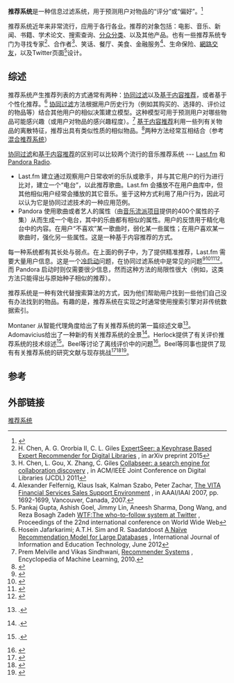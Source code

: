 {{擴充|time=2011-05-12T10:07:38+00:00}}
'''推荐系统'''是一种信息过滤系统，用于预测用户对物品的“评分”或“偏好”。<ref>{{cite news|url=http://www.time.com/time/magazine/article/0,9171,1992403,00.html|title=Facebook, Pandora Lead Rise of Recommendation Engines - TIME|date=27 May 2010|work=TIME.com|accessdate=1 June 2015|archive-date=2013-08-17|archive-url=https://web.archive.org/web/20130817075433/http://www.time.com/time/magazine/article/0,9171,1992403,00.html|dead-url=yes}}</ref>

推荐系统近年来非常流行，应用于各行各业。推荐的对象包括：电影、音乐、新闻、书籍、学术论文、搜索查询、[[分众分类法|分众分类]]、以及其他产品。也有一些推荐系统专门为寻找专家<ref name="expertseer">H. Chen, A. G. Ororbia II, C. L. Giles [http://arxiv.org/pdf/1511.02058.pdf ExpertSeer: a Keyphrase Based Expert Recommender for Digital Libraries] {{Wayback|url=http://arxiv.org/pdf/1511.02058.pdf |date=20191208062937 }}, in arXiv preprint 2015</ref>、合作者<ref name=collabseer>H. Chen, L. Gou, X. Zhang, C. Giles [http://citeseerx.ist.psu.edu/viewdoc/download?doi=10.1.1.302.8659&rep=rep1&type=pdf Collabseer: a search engine for collaboration discovery] {{Wayback|url=http://citeseerx.ist.psu.edu/viewdoc/download?doi=10.1.1.302.8659&rep=rep1&type=pdf |date=20151212170031 }}, in ACM/IEEE Joint Conference on Digital Libraries (JCDL) 2011</ref>、笑话、餐厅、美食、金融服务<ref name="financialrec">Alexander Felfernig, Klaus Isak, Kalman Szabo, Peter Zachar, [http://www.aaai.org/Papers/AAAI/2007/AAAI07-274.pdf The VITA Financial Services Sales Support Environment] {{Wayback|url=http://www.aaai.org/Papers/AAAI/2007/AAAI07-274.pdf |date=20210224124839 }}, in AAAI/IAAI 2007, pp. 1692-1699, Vancouver, Canada, 2007.</ref>、生命保险、[[網路交友|網路交友]]，以及Twitter页面<ref name="twitterwtf">Pankaj Gupta, Ashish Goel, Jimmy Lin, Aneesh Sharma, Dong Wang, and Reza Bosagh Zadeh [http://dl.acm.org/citation.cfm?id=2488433 WTF:The who-to-follow system at Twitter] {{Wayback|url=http://dl.acm.org/citation.cfm?id=2488433 |date=20190712002903 }}, Proceedings of the 22nd international conference on World Wide Web</ref>设计。

== 综述 ==

推荐系统产生推荐列表的方式通常有两种：[[协同过滤|协同过滤]]以及[[基于内容推荐|基于内容推荐]]，或者基于个性化推荐。<ref>Hosein Jafarkarimi; A.T.H. Sim and R. Saadatdoost [http://www.ijiet.org/show-31-222-1.html A Naïve Recommendation Model for Large Databases] {{Wayback|url=http://www.ijiet.org/show-31-222-1.html |date=20160427113751 }}, International Journal of Information and Education Technology, June 2012</ref> [[协同过滤|协同过滤]]方法根据用户历史行为（例如其购买的、选择的、评价过的物品等）结合其他用户的相似决策建立模型。这种模型可用于预测用户对哪些物品可能感兴趣（或用户对物品的感兴趣程度）。<ref name="Recommender2010">Prem Melville and Vikas Sindhwani, [http://www.prem-melville.com/publications/recommender-systems-eml2010.pdf Recommender Systems] {{Wayback|url=http://www.prem-melville.com/publications/recommender-systems-eml2010.pdf |date=20160303180705 }}, Encyclopedia of Machine Learning, 2010.</ref> [[基于内容推荐|基于内容推荐]]利用一些列有关物品的离散特征，推荐出具有类似性质的相似物品。<ref name="mooney99"> {{cite conference |author1=R. J. Mooney  |author2=L. Roy  |lastauthoramp=yes |year = 1999 |title = Content-based book recommendation using learning for text categorization |conference = In Workshop Recom. Sys.: Algo. and Evaluation }} </ref>两种方法经常互相结合（参考[[混合推荐系统|混合推荐系统]]）

[[协同过滤|协同过滤]]和[[基于内容推荐|基于内容推荐]]的区别可以比较两个流行的音乐推荐系统 --- [[Last.fm|Last.fm]] 和 [[Pandora_Radio|Pandora Radio]].
* Last.fm 建立通过观察用户日常收听的乐队或歌手，并与其它用户的行为进行比对，建立一个“电台”，以此推荐歌曲。Last.fm 会播放不在用户曲库中，但其他相似用户经常会播放的其它音乐。鉴于这种方式利用了用户行为，因此可以认为它是协同过滤技术的一种应用范例。
* Pandora 使用歌曲或者艺人的属性（由[[音乐流派项目|音乐流派项目]]提供的400个属性的子集）从而生成一个电台，其中的乐曲都有相似的属性。用户的反馈用于精化电台中的内容。在用户“不喜欢”某一歌曲时，弱化某一些属性；在用户喜欢某一歌曲时，强化另一些属性。这是一种基于内容推荐的方式。
每一种系统都有其长处与弱点。在上面的例子中，为了提供精准推荐，Last.fm 需要大量用户信息。这是一个[[冷启动|冷启动]]问题，在协同过滤系统中是常见的问题<ref name="rubens2016">{{cite book
 |last1         = Rubens
 |first1        = Neil
 |last2         = [https://www.linkedin.com/in/mehdielahi Elahi]
 |first2        = Mehdi
 |last3         = Sugiyama
 |first3        = Masashi
 |last4         = Kaplan
 |first4        = Dain
 |editor1-last  = Ricci
 |editor1-first = Francesco
 |editor2-last  = Rokach
 |editor2-first = Lior
 |editor3-last  = Shapira
 |editor3-first = Bracha
 |title         = Recommender Systems Handbook
 |date          = 2016
 |publisher     = Springer US
 |isbn          = 978-1-4899-7637-6
 |edition       = 2
 |chapter       = Active Learning in Recommender Systems
 |chapter-url   = http://rd.springer.com/chapter/10.1007/978-1-4899-7637-6_24
 |url           = http://rd.springer.com/book/10.1007/978-1-4899-7637-6
 |access-date   = 2016-12-01
 |archive-date  = 2021-03-08
 |archive-url   = https://web.archive.org/web/20210308060643/http://rd.springer.com/book/10.1007/978-1-4899-7637-6
 |dead-url      = no
}}</ref><ref name="elahi2016">{{cite book
|last1=[https://www.linkedin.com/in/mehdielahi Elahi]
|first1=Mehdi
|last2=[http://www.inf.unibz.it/~ricci/ Ricci]
|first2=Francesco
|last3=Rubens
|first3=Neil
|title=A survey of active learning in collaborative filtering recommender systems
|publisher=Computer Science Review, 2016, Elsevier
|url=https://www.researchgate.net/publication/303781992_A_survey_of_active_learning_in_collaborative_filtering_recommender_systems
|access-date=2016-12-01
|archive-date=2021-03-08
|archive-url=https://web.archive.org/web/20210308203018/https://www.researchgate.net/publication/303781992_A_survey_of_active_learning_in_collaborative_filtering_recommender_systems
|dead-url=no
}}</ref><ref name="schein02">{{cite conference |author = Andrew I. Schein, Alexandrin Popescul, [[Lyle_Ungar|Lyle H. Ungar]], David M. Pennock |year = 2002 |title = Methods and Metrics for Cold-Start Recommendations |conference = Proceedings of the 25th Annual International [[Association_for_Computing_Machinery|ACM]] [[Special_Interest_Group_on_Information_Retrieval|SIGIR]] Conference on Research and Development in Information Retrieval (SIGIR 2002) |url = http://citeseer.ist.psu.edu/schein02methods.html |isbn = 1-58113-561-0 |publisher = [[Association_for_Computing_Machinery|ACM]] |location = [[New_York_City|New York City, New York]] |pages = 253–260 |accessdate = 2008-02-02 |archive-date = 2008-02-07 |archive-url = https://web.archive.org/web/20080207030500/http://citeseer.ist.psu.edu/schein02methods.html |dead-url = no }}</ref><ref>{{cite journal|last1=Bi|first1=Xuan|last2=Qu|first2=Annie|last3=Wang|first3=Junhui|last4=Shen|first4=Xiaotong|year=2017|title=A group-specific recommender system.|url=https://amstat.tandfonline.com/doi/abs/10.1080/01621459.2016.1219261|journal=Journal of the American Statistical Association|publisher=|volume=112|issue=519|pages=1344-1353|doi=|access-date=2020-10-07|archive-date=2021-04-14|archive-url=https://web.archive.org/web/20210414040121/https://amstat.tandfonline.com/doi/abs/10.1080/01621459.2016.1219261|dead-url=no}}</ref>。而 Pandora 启动时则仅需要很少信息，然而这种方法的局限性很大（例如，这类方法只能得出与原始种子相似的推荐）。

推荐系统是一种有效代替搜索算法的方式，因为他们帮助用户找到一些他们自己没有办法找到的物品。有趣的是，推荐系统在实现之时通常使用搜索引擎对非传统数据索引。

Montaner 从智能代理角度给出了有关推荐系统的第一篇综述文章<ref>{{Cite journal |last = Montaner |first = M. |last2 = Lopez |last3 = de la Rosa |first3 = J. L. |url = http://www.springerlink.com/content/kk844421t5466k35/ |title = A Taxonomy of Recommender Agents on the Internet |journal = Artificial Intelligence Review |volume = 19 |issue = 4 |date = June 2003 |pages = 285–330 |doi = 10.1023/A:1022850703159 |first2 = B.  }}{{Dead link|date=2020年2月 |bot=InternetArchiveBot |fix-attempted=yes }}.</ref>。Adomavicius给出了一种新的有关推荐系统的全景<ref name="Toward the Next Generation of Recommender Systems">{{Cite journal |last = Adomavicius |first = G. |last2 = Tuzhilin |first2 = A. |url = http://portal.acm.org/citation.cfm?id=1070611.1070751 |title = Toward the Next Generation of Recommender Systems: A Survey of the State-of-the-Art and Possible Extensions |journal = IEEE Transactions on Knowledge and Data Engineering |volume = 17 |issue = 6 |date = June 2005 |pages = 734–749 |doi = 10.1109/TKDE.2005.99  }}.</ref>。Herlock提供了有关评价推荐系统的技术综述<ref>{{Cite journal |last = Herlocker |first = J. L. |last2 = Konstan |first2 = J. A. |last3 = Terveen |first3 = L. G. |last4 = Riedl |first4 = J. T. |date = January 2004 |url = http://portal.acm.org/citation.cfm?id=963772 |title = Evaluating collaborative filtering recommender systems |journal = ACM Trans. Inf. Syst. |volume = 22 |issue = 1 |pages = 5–53 |doi = 10.1145/963770.963772  }}.</ref>。Beel等讨论了离线评价中的问题<ref>{{Cite journal |last = Beel |first = J. |last2 = Langer |first2 = S. |last3 = Genzmehr |first3 = M. |last4 = Gipp |first4 = B. |date = October 2013 |url = http://docear.org/papers/a_comparative_analysis_of_offline_and_online_evaluations_and_discussion_of_research_paper_recommender_system_evaluation.pdf |title = A Comparative Analysis of Offline and Online Evaluations and Discussion of Research Paper Recommender System Evaluation |journal = Proceedings of the Workshop on Reproducibility and Replication in Recommender Systems Evaluation (RepSys) at the ACM Recommender System Conference (RecSys) |access-date = 2016-12-01 |archive-date = 2016-04-17 |archive-url = https://web.archive.org/web/20160417222305/http://docear.org/papers/a_comparative_analysis_of_offline_and_online_evaluations_and_discussion_of_research_paper_recommender_system_evaluation.pdf |dead-url = yes }}</ref>。Beel等同事也提供了现有有关推荐系统的研究文献与现存挑战<ref>{{Cite journal |last = Beel |first = J. |last2 = Langer |first2 = S. |last3 = Genzmehr |first3 = M. |last4 = Gipp |first4 = B. |last5 = Breitinger |first5 = C. |date = October 2013 |url = http://docear.org/papers/research_paper_recommender_system_evaluation--a_quantitative_literature_survey.pdf |title = Research Paper Recommender System Evaluation: A Quantitative Literature Survey |journal = Proceedings of the Workshop on Reproducibility and Replication in Recommender Systems Evaluation (RepSys) at the ACM Recommender System Conference (RecSys) |access-date = 2016-12-01 |archive-date = 2021-02-24 |archive-url = https://web.archive.org/web/20210224025812/https://docear.org/papers/research_paper_recommender_system_evaluation--a_quantitative_literature_survey.pdf |dead-url = no }}</ref><ref>{{Cite journal |last = Beel |first = J. |last2 = Gipp |first2 = B. |last3 = Langer |first3 = S. |last4 = Breitinger |first4 = C. |date = 26 July 2015 |pages = 1–34 |doi = 10.1007/s00799-015-0156-0 |url = http://link.springer.com/article/10.1007/s00799-015-0156-0 |title = Research Paper Recommender Systems: A Literature Survey |journal = International Journal on Digital Libraries |access-date = 2016-12-01 |archive-date = 2021-03-07 |archive-url = https://web.archive.org/web/20210307223220/https://link.springer.com/article/10.1007/s00799-015-0156-0 |dead-url = no }}</ref><ref>{{Cite journal |last = Waila |first = P. |last2 = Singh |first2 = V. |last3 = Singh |first3 = M. |date = 26 April 2016 |pages = 71–84 |doi = 10.5530/jscires.5.1.10 |url = http://www.jscires.org/sites/default/files/10.5530jscires.5.1.10.pdf |title = A Scientometric Analysis of Research in Recommender Systems |journal = Journal of Scientometric Research |access-date = 2016-12-01 |archive-date = 2021-03-09 |archive-url = https://web.archive.org/web/20210309035052/http://www.jscires.org/sites/default/files/10.5530jscires.5.1.10.pdf |dead-url = no }}</ref>。

== 参考 ==
{{Reflist}}

== 外部链接 ==
{{Authority control}}


[[Category:推荐系统|]]